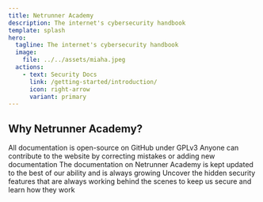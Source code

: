 ```yaml
---
title: Netrunner Academy
description: The internet's cybersecurity handbook
template: splash
hero:
  tagline: The internet's cybersecurity handbook
  image:
    file: ../../assets/miaha.jpeg
  actions:
    - text: Security Docs
      link: /getting-started/introduction/
      icon: right-arrow
      variant: primary
---
```



## Why Netrunner Academy?

<CardGrid stagger>
	<Card title="Fully Open-Source" icon="github">
		All documentation is open-source on GitHub under GPLv3
	</Card>
	<Card title="Community Driven" icon="pen">
		Anyone can contribute to the website by correcting mistakes or adding new documentation
	</Card>
	<Card title="Always Growing" icon="rocket">
		The documentation on Netrunner Academy is kept updated to the best of our ability and is always growing
	</Card>
	<Card title="Uncover Security Features" icon="magnifier">
		Uncover the hidden security features that are always working behind the scenes to keep us secure and learn how they work
	</Card>
</CardGrid>
